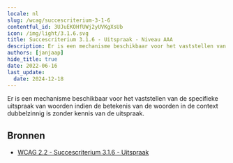 ```yaml
---
locale: nl
slug: /wcag/succescriterium-3-1-6
contentful_id: 3UJuEKOHfUWj2yUVKgXsUb
icon: /img/light/3.1.6.svg
title: Succescriterium 3.1.6 - Uitspraak - Niveau AAA
description: Er is een mechanisme beschikbaar voor het vaststellen van de specifieke uitspraak van woorden indien de betekenis van de woorden in de context dubbelzinnig is zonder kennis van de uitspraak.
authors: [janjaap]
hide_title: true
date: 2022-06-16
last_update:
  date: 2024-12-18
---
```


<Hero
  title="Uitspraak"
  image="/img/light/3.1.6.svg"
  alt="WCAG 3.1.6 icon"
  prefix="Succescriterium 3.1.6"
  suffix="Niveau AAA"
/>

Er is een mechanisme beschikbaar voor het vaststellen van de specifieke uitspraak van woorden indien de betekenis van de woorden in de context dubbelzinnig is zonder kennis van de uitspraak.

## Bronnen

- [WCAG 2.2 - Succescriterium 3.1.6 - Uitspraak](https://www.w3.org/Translations/WCAG22-nl/#uitspraak)
